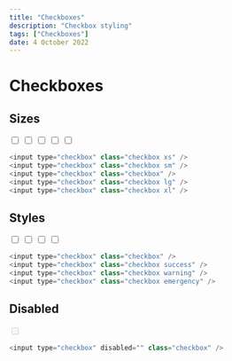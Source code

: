 ---
title: "Checkboxes"
description: "Checkbox styling"
tags: ["Checkboxes"]
date: 4 October 2022
---

# Checkboxes

## Sizes

<input type="checkbox" class="checkbox xs" />
<input type="checkbox" class="checkbox sm" />
<input type="checkbox" class="checkbox" />
<input type="checkbox" class="checkbox lg" />
<input type="checkbox" class="checkbox xl" />

```js
<input type="checkbox" class="checkbox xs" />
<input type="checkbox" class="checkbox sm" />
<input type="checkbox" class="checkbox" />
<input type="checkbox" class="checkbox lg" />
<input type="checkbox" class="checkbox xl" />
```

## Styles

<input type="checkbox" class="checkbox" />
<input type="checkbox" class="checkbox success" />
<input type="checkbox" class="checkbox warning" />
<input type="checkbox" class="checkbox emergency" />

```js
<input type="checkbox" class="checkbox" />
<input type="checkbox" class="checkbox success" />
<input type="checkbox" class="checkbox warning" />
<input type="checkbox" class="checkbox emergency" />
```

## Disabled

<input type="checkbox" disabled="" class="checkbox" />

```js
<input type="checkbox" disabled="" class="checkbox" />
```